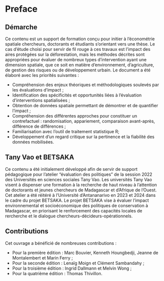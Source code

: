 # Preface {.unnumbered}

## Démarche

Ce contenu est un support de formation conçu pour initier à l'économétrie spatiale chercheurs, doctorants et étudiants s'orientant vers une thèse. Le cas d’étude choisi pour servir de fil rouge à ces travaux est l’impact des aires protégées sur la déforestation, mais les méthodes décrites sont appropriées pour évaluer de nombreux types d'intervention ayant une dimension spatiale, que ce soit en matière d'environnement, d'agriculture, de gestion des risques ou de développement urbain. Le document a été élaboré avec les priorités suivantes :

-   Compréhension des enjeux théoriques et méthodologiques soulevés par les évaluations d'impact ;
-   Identification des spécificités et opportunités liées à l'évaluation d'interventions spatialisées ;
-   Obtention de données spatiale permettant de démontrer et de quantifier l'impact ;
-   Compréhension des différentes approches pour constituer un contrefactuel : randomisation, appariement, comparaison avant-après, différence de différences ;
-   Familiarisation avec l'outil de traitement statistique R;
-   Développement d'un regard critique sur la pertinence et la fiabilité des données mobilisées.

## Tany Vao et BETSAKA

Ce contenu a été initialement développé afin de servir de support pédagogique pour l’atelier “évaluation des politiques” de la session 2022 des Universités en sciences sociales Tany Vao. Les universités Tany Vao visent à dispenser une formation à la recherche de haut niveau à l’attention de doctorants et jeunes chercheurs de Madagascar et d’Afrique de l’Ouest. Cet atelier a été réitéré à l'Université d'Antananarivo en 2023 et 2024 dans le cadre du projet BETSAKA. Le projet BETSAKA vise à évaluer l'impact environnemental et socioéconomique des politiques de conservation à Madagascar, en priorisant le renforcement des capacités locales de rercherche et le dialogue chercheurs-décideurs-opérationnels.

## Contributions

Cet ouvrage a bénéficié de nombreuses contributions :

- Pour la première édition : Marc Bouvier, Kenneth Houngbedji, Jeanne de Montalembert et Marin Ferry ;
- Pour la seconde édition : Lenaïg Moign et Clément Sambandahy ;
- Pour la troisième édition : Ingrid Dallmann et Melvin Wong ;
- Pour la quatrième édition : Thomas Thivillon.
